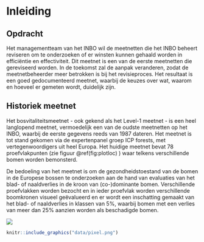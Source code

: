 <!-- bookdown::render_book('Revisie Bosvitaliteit') -->
<!-- bookdown::render_book(output_format = "INBOmd::pdf_report") -->

# Inleiding

## Opdracht

Het managementteam van het INBO wil de meetnetten die het INBO beheert reviseren om te onderzoeken of er winsten kunnen gehaald worden in efficiëntie en effectiviteit.
Dit meetnet is een van de eerste meetnetten die gereviseerd worden.
In de toekomst zal de aanpak veranderen, zodat de meetnetbeheerder meer betrokken is bij het revisieproces.
Het resultaat is een goed gedocumenteerd meetnet, waarbij de keuzes over wat, waarom en hoeveel er gemeten wordt, duidelijk zijn.

## Historiek meetnet

Het bosvitaliteitsmeetnet - ook gekend als het Level-1 meetnet - is een heel langlopend meetnet, vermoedelijk een van de oudste meetnetten op het INBO, waarbij de eerste gegevens reeds van 1987 dateren.
Het meetnet is tot stand gekomen via de expertenpanel groep ICP forests, met vertegenwoordigers uit heel Europa.
Het huidige meetnet bevat 78 proefvlakpunten (zie figuur \@ref(fig:plotloc) ) waar telkens verschillende bomen worden bemonsterd.

De bedoeling van het meetnet is om de gezondheidstoestand van de bomen in de Europese bossen te onderzoeken aan de hand van evaluaties van het blad- of naaldverlies in de kroon van (co-)dominante bomen.
Verschillende proefvlakken worden bezocht en in ieder proefvlak worden verschillende boomkronen visueel geëvalueerd en er wordt een inschatting gemaakt van het blad- of naaldverlies in klassen van 5%, waarbij bomen met een verlies van meer dan 25% aanzien worden als beschadigde bomen.

![](data/punten_in_vlaanderen.png)

```r
knitr::include_graphics("data/pixel.png")
```

<!--
```r

df_trend <- readRDS('data/dfTrees_trend.RDS')
startyears <- df_trend %>% 
  group_by(PlotNr) %>% 
  summarise(start = min(Jaar))

proefvlakken <- readr::read_csv2("data/coords_proefvlakken.csv") %>% 
  left_join(startyears, by = c('PROEFVLAK'= 'PlotNr') ) %>% 
  mutate(startperiode = ifelse(start == 1987, 
                              '1987 (34)',
                              ifelse(start < 1995,
                                     '1988-1992 (5)',
                                    ifelse (start < 2018, 
                                          '1995 (30)', 
                                          '2019-2022 (9)'))))
proefvlakken <- sf::st_as_sf(proefvlakken, 
                             coords=c("LONGITUDE (X)","LATITUDE (Y)"), 
                             crs=31370)

vlaanderen <- sf::read_sf("data/vlaanderen.shp")

ggplot() +
  geom_sf(data = vlaanderen) +
  geom_sf(data = proefvlakken, aes(color = startperiode, fill = startperiode), 
          shape = 25, size = rel(1.0)) + 
  theme(legend.position = "bottom")

```
--> 

